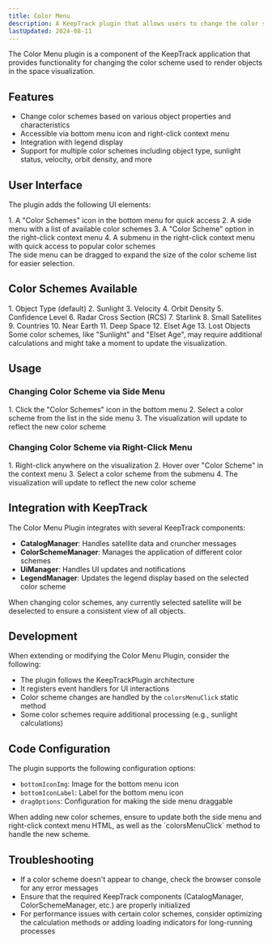 ```yaml
---
title: Color Menu
description: A KeepTrack plugin that allows users to change the color scheme used to render objects in the visualization.
lastUpdated: 2024-08-11
---
```



The Color Menu plugin is a component of the KeepTrack application that provides functionality for changing the color scheme used to render objects in the space visualization.

## Features

- Change color schemes based on various object properties and characteristics
- Accessible via bottom menu icon and right-click context menu
- Integration with legend display
- Support for multiple color schemes including object type, sunlight status, velocity, orbit density, and more

## User Interface

The plugin adds the following UI elements:

<Steps>
1. A "Color Schemes" icon in the bottom menu for quick access
2. A side menu with a list of available color schemes
3. A "Color Scheme" option in the right-click context menu
4. A submenu in the right-click context menu with quick access to popular color schemes
</Steps>

<Aside>
  The side menu can be dragged to expand the size of the color scheme list for easier selection.
</Aside>

## Color Schemes Available

<Steps>
1. Object Type (default)
2. Sunlight
3. Velocity
4. Orbit Density
5. Confidence Level
6. Radar Cross Section (RCS)
7. Starlink
8. Small Satellites
9. Countries
10. Near Earth
11. Deep Space
12. Elset Age
13. Lost Objects
</Steps>

<Aside>
  Some color schemes, like "Sunlight" and "Elset Age", may require additional calculations and might take a moment to update the visualization.
</Aside>

## Usage

### Changing Color Scheme via Side Menu
<Steps>
1. Click the "Color Schemes" icon in the bottom menu
2. Select a color scheme from the list in the side menu
3. The visualization will update to reflect the new color scheme
</Steps>

### Changing Color Scheme via Right-Click Menu
<Steps>
1. Right-click anywhere on the visualization
2. Hover over "Color Scheme" in the context menu
3. Select a color scheme from the submenu
4. The visualization will update to reflect the new color scheme
</Steps>

## Integration with KeepTrack

The Color Menu Plugin integrates with several KeepTrack components:

- **CatalogManager**: Handles satellite data and cruncher messages
- **ColorSchemeManager**: Manages the application of different color schemes
- **UiManager**: Handles UI updates and notifications
- **LegendManager**: Updates the legend display based on the selected color scheme

<Aside>
  When changing color schemes, any currently selected satellite will be deselected to ensure a consistent view of all objects.
</Aside>

## Development

When extending or modifying the Color Menu Plugin, consider the following:

- The plugin follows the KeepTrackPlugin architecture
- It registers event handlers for UI interactions
- Color scheme changes are handled by the `colorsMenuClick` static method
- Some color schemes require additional processing (e.g., sunlight calculations)

## Code Configuration

The plugin supports the following configuration options:

- `bottomIconImg`: Image for the bottom menu icon
- `bottomIconLabel`: Label for the bottom menu icon
- `dragOptions`: Configuration for making the side menu draggable

<Aside type="caution">
  When adding new color schemes, ensure to update both the side menu and right-click context menu HTML, as well as the `colorsMenuClick` method to handle the new scheme.
</Aside>

## Troubleshooting

- If a color scheme doesn't appear to change, check the browser console for any error messages
- Ensure that the required KeepTrack components (CatalogManager, ColorSchemeManager, etc.) are properly initialized
- For performance issues with certain color schemes, consider optimizing the calculation methods or adding loading indicators for long-running processes